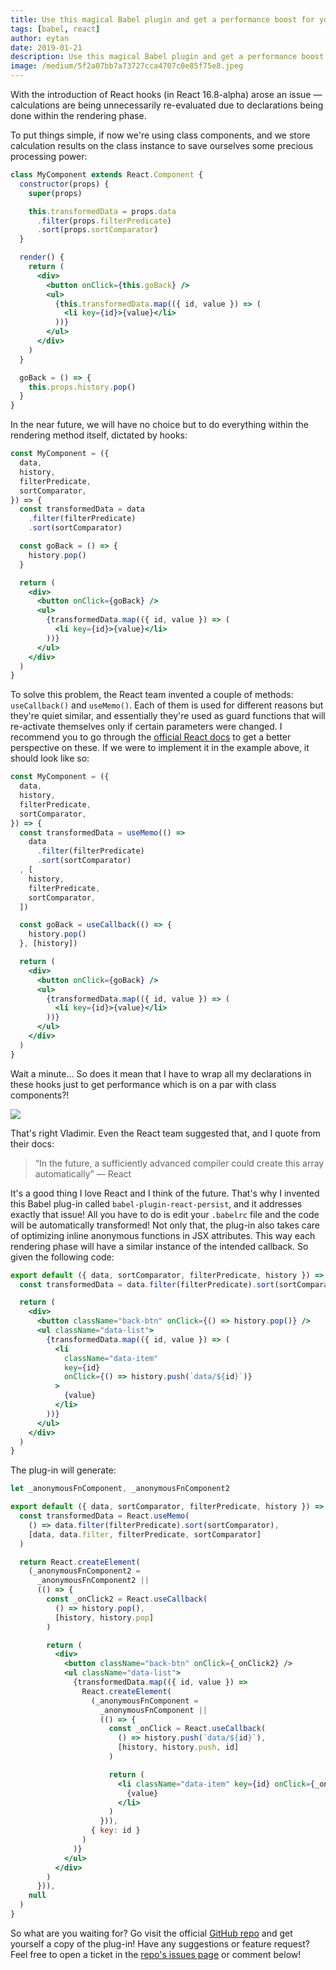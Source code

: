```yaml
---
title: Use this magical Babel plugin and get a performance boost for your React components
tags: [babel, react]
author: eytan
date: 2019-01-21
description: Use this magical Babel plugin and get a performance boost for your React components.
image: /medium/5f2a07bb7a73727cca4707c0e85f75e8.jpeg
---
```



<Article />

With the introduction of React hooks (in React 16.8-alpha) arose an issue — calculations are being unnecessarily re-evaluated due to declarations being done within the rendering phase.

To put things simple, if now we're using class components, and we store calculation results on the class instance to save ourselves some precious processing power:

```jsx
class MyComponent extends React.Component {
  constructor(props) {
    super(props)

    this.transformedData = props.data
      .filter(props.filterPredicate)
      .sort(props.sortComparator)
  }

  render() {
    return (
      <div>
        <button onClick={this.goBack} />
        <ul>
          {this.transformedData.map(({ id, value }) => (
            <li key={id}>{value}</li>
          ))}
        </ul>
      </div>
    )
  }

  goBack = () => {
    this.props.history.pop()
  }
}
```

In the near future, we will have no choice but to do everything within the rendering method itself, dictated by hooks:

```jsx
const MyComponent = ({
  data,
  history,
  filterPredicate,
  sortComparator,
}) => {
  const transformedData = data
    .filter(filterPredicate)
    .sort(sortComparator)

  const goBack = () => {
    history.pop()
  }

  return (
    <div>
      <button onClick={goBack} />
      <ul>
        {transformedData.map(({ id, value }) => (
          <li key={id}>{value}</li>
        ))}
      </ul>
    </div>
  )
}
```

To solve this problem, the React team invented a couple of methods: `useCallback()` and `useMemo()`. Each of them is used for different reasons but they're quiet similar, and essentially they're used as guard functions that will re-activate themselves only if certain parameters were changed. I recommend you to go through the [official React docs](https://reactjs.org/docs/hooks-reference.html#usecallback) to get a better perspective on these. If we were to implement it in the example above, it should look like so:

```jsx
const MyComponent = ({
  data,
  history,
  filterPredicate,
  sortComparator,
}) => {
  const transformedData = useMemo(() =>
    data
      .filter(filterPredicate)
      .sort(sortComparator)
  , [
    history,
    filterPredicate,
    sortComparator,
  ])

  const goBack = useCallback(() => {
    history.pop()
  }, [history])

  return (
    <div>
      <button onClick={goBack} />
      <ul>
        {transformedData.map(({ id, value }) => (
          <li key={id}>{value}</li>
        ))}
      </ul>
    </div>
  )
}
```

Wait a minute… So does it mean that I have to wrap all my declarations in these hooks just to get performance which is on a par with class components?!

![](/medium/893729d5d857bd8f7ebcdfc388a150e8.jpeg)

That's right Vladimir. Even the React team suggested that, and I quote from their docs:

> “In the future, a sufficiently advanced compiler could create this array automatically” — React

It's a good thing I love React and I think of the future. That's why I invented this Babel plug-in called `babel-plugin-react-persist`, and it addresses exactly that issue! All you have to do is edit your `.babelrc` file and the code will be automatically transformed! Not only that, the plug-in also takes care of optimizing inline anonymous functions in JSX attributes. This way each rendering phase will have a similar instance of the intended callback. So given the following code:

```jsx
export default ({ data, sortComparator, filterPredicate, history }) => {
  const transformedData = data.filter(filterPredicate).sort(sortComparator)

  return (
    <div>
      <button className="back-btn" onClick={() => history.pop()} />
      <ul className="data-list">
        {transformedData.map(({ id, value }) => (
          <li
            className="data-item"
            key={id}
            onClick={() => history.push(`data/${id}`)}
          >
            {value}
          </li>
        ))}
      </ul>
    </div>
  )
}
```

The plug-in will generate:

```jsx
let _anonymousFnComponent, _anonymousFnComponent2

export default ({ data, sortComparator, filterPredicate, history }) => {
  const transformedData = React.useMemo(
    () => data.filter(filterPredicate).sort(sortComparator),
    [data, data.filter, filterPredicate, sortComparator]
  )

  return React.createElement(
    (_anonymousFnComponent2 =
      _anonymousFnComponent2 ||
      (() => {
        const _onClick2 = React.useCallback(
          () => history.pop(),
          [history, history.pop]
        )

        return (
          <div>
            <button className="back-btn" onClick={_onClick2} />
            <ul className="data-list">
              {transformedData.map(({ id, value }) =>
                React.createElement(
                  (_anonymousFnComponent =
                    _anonymousFnComponent ||
                    (() => {
                      const _onClick = React.useCallback(
                        () => history.push(`data/${id}`),
                        [history, history.push, id]
                      )

                      return (
                        <li className="data-item" key={id} onClick={_onClick}>
                          {value}
                        </li>
                      )
                    })),
                  { key: id }
                )
              )}
            </ul>
          </div>
        )
      })),
    null
  )
}
```

So what are you waiting for? Go visit the official [GitHub repo](https://github.com/DAB0mB/babel-plugin-react-persist) and get yourself a copy of the plug-in! Have any suggestions or feature request? Feel free to open a ticket in the [repo's issues page](https://github.com/DAB0mB/babel-plugin-react-persist/issues) or comment below!
